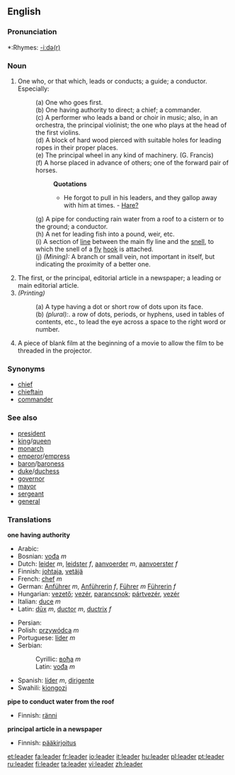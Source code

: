 ==English==

{{webster}}

===Pronunciation===
*:Rhymes: [[Rhymes:English:-iːdə(r)|-iːdə(r)]]

===Noun===
{{en-noun}}

#One who, or that which, leads or conducts; a guide; a conductor. Especially: 
#:(a) One who goes first. 
#:(b) One having authority to direct; a chief; a commander. 
#:(c) {{music}} A performer who leads a band or choir in music; also, in an orchestra, the principal violinist; the one who plays at the head of the first violins. 
#:(d) {{nautical}} A block of hard wood pierced with suitable holes for leading ropes in their proper places. 
#:(e) {{engineering}} {{obsolete}} The principal wheel in any kind of machinery. (G. Francis)
#:(f) A horse placed in advance of others; one of the forward pair of horses.
#::'''Quotations'''
#::* He forgot to pull in his leaders, and they gallop away with him at times. - [[Hare?]]
#:(g) A pipe for conducting rain water from a roof to a cistern or to the ground; a conductor. 
#:(h) {{cattag|fishing}} A net for leading fish into a pound, weir, etc. 
#:(i) {{cattag|fishing}} A section of [[line]] between the main fly line and the [[snell]], to which the snell of a [[fly]] [[hook]] is attached. 
#:(j) ''(Mining):'' A branch or small vein, not important in itself, but indicating the proximity of a better one.
#The first, or the principal, editorial article in a newspaper; a leading or main editorial article.
#''(Printing)'' 
#:(a) A type having a dot or short row of dots upon its face. 
#:(b) ''(plural):''. a row of dots, periods, or hyphens, used in tables of contents, etc., to lead the eye across a space to the right word or number. 
#{{film}} A piece of blank film at the beginning of a movie to allow the film to be threaded in the projector.
{{rfc}}

===Synonyms===
*[[chief]]
*[[chieftain]]
*[[commander]]

===See also===
<!--Common Leader titles-->
*[[president]]
*[[king]]/[[queen]]
*[[monarch]]
*[[emperor]]/[[empress]]
*[[baron]]/[[baroness]]
*[[duke]]/[[duchess]]
*[[governor]]
*[[mayor]]
*[[sergeant]]
*[[general]]

===Translations===
'''one having authority'''
{{top}}
*Arabic: {{ARchar|[[القائد]], [[زعيم]]}}
*Bosnian: [[vođa]] ''m''
*Dutch: [[leider]] ''m'', [[leidster]] ''f'', [[aanvoerder]] ''m'', [[aanvoerster]] ''f''
*Finnish: [[johtaja]], [[vetäjä]]
*French: [[chef]] ''m''
*German: [[Anführer]] ''m'', [[Anführerin]] ''f'', [[Führer]] ''m'' [[Führerin]] ''f''
*Hungarian: [[vezető]]; [[vezér]], [[parancsnok]]; [[pártvezér]], [[vezér]]
*Italian: [[duce]] ''m''
*Latin: [[dux|dūx]] ''m'', [[ductor]] ''m'', [[ductrix]] ''f''
{{mid}}
*Persian: {{FAchar|[[رهبر]]}}
*Polish: [[przywódca]] ''m''
*Portuguese: [[líder]] ''m''
*Serbian:
*:Cyrillic: [[вођа]] ''m''
*:Latin: [[vođa]] ''m''
*Spanish: [[líder]] ''m'', [[dirigente]] {{m}}
*Swahili: [[kiongozi]]
{{bottom}}

'''pipe to conduct water from the roof'''
{{top}}
*Finnish: [[ränni]]
{{bottom}}

'''principal article in a newspaper'''
{{top}}
*Finnish: [[pääkirjoitus]]
{{bottom}}

[[et:leader]]
[[fa:leader]]
[[fr:leader]]
[[io:leader]]
[[it:leader]]
[[hu:leader]]
[[pl:leader]]
[[pt:leader]]
[[ru:leader]]
[[fi:leader]]
[[ta:leader]]
[[vi:leader]]
[[zh:leader]]